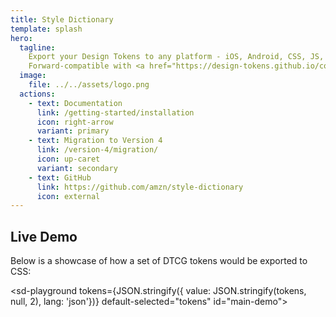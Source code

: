 ```yaml
---
title: Style Dictionary
template: splash
hero:
  tagline:
    Export your Design Tokens to any platform - iOS, Android, CSS, JS, HTML, sketch files, style documentation, or anything you can think of.
    Forward-compatible with <a href="https://design-tokens.github.io/community-group/format/">Design Token Community Group spec</a>.
  image:
    file: ../../assets/logo.png
  actions:
    - text: Documentation
      link: /getting-started/installation
      icon: right-arrow
      variant: primary
    - text: Migration to Version 4
      link: /version-4/migration/
      icon: up-caret
      variant: secondary
    - text: GitHub
      link: https://github.com/amzn/style-dictionary
      icon: external
---
```



## Live Demo

Below is a showcase of how a set of DTCG tokens would be exported to CSS:

<sd-playground tokens={JSON.stringify({ value: JSON.stringify(tokens, null, 2), lang: 'json'})} default-selected="tokens" id="main-demo">

  <div style="height: 100%" slot="monaco-editor"></div>
</sd-playground>

Upload your JSON or ZIP of tokens and convert them to DTCG format:
<sd-dtcg-convert></sd-dtcg-convert>

[Read more about DTCG](/info/dtcg/)
